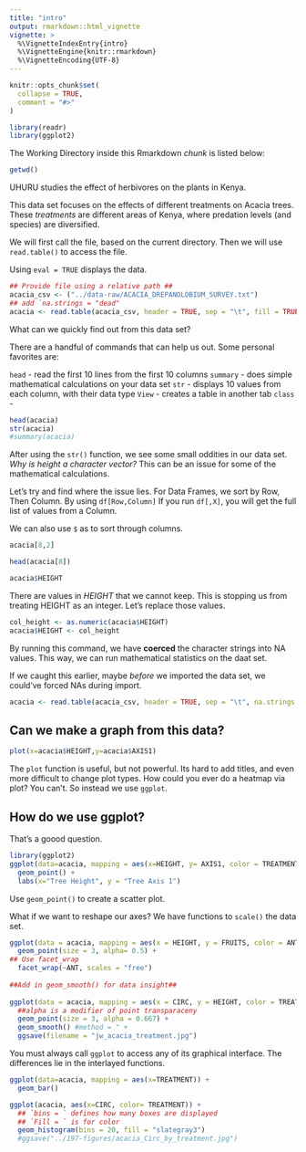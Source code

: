 ```yaml
---
title: "intro"
output: rmarkdown::html_vignette
vignette: >
  %\VignetteIndexEntry{intro}
  %\VignetteEngine{knitr::rmarkdown}
  %\VignetteEncoding{UTF-8}
---
```


```r
knitr::opts_chunk$set(
  collapse = TRUE,
  comment = "#>"
)
```

```r
library(readr)
library(ggplot2)
```

<!--![Acacia](https://live.staticflickr.com/7185/6922756579_49638c4951_b.jpg)-->

The Working Directory inside this Rmarkdown *chunk* is listed below:
```r
getwd()
```

UHURU studies the effect of herbivores on the plants in Kenya.

This data set focuses on the effects of different treatments on Acacia trees.
These *treatments* are different areas of Kenya, where predation levels (and species) are diversified.

We will first call the file, based on the current directory. Then we will use `read.table()` to access the file. 

Using `eval = TRUE` displays the data.

``` r
## Provide file using a relative path ##
acacia_csv <- ("../data-raw/ACACIA_DREPANOLOBIUM_SURVEY.txt")
## add `na.strings = "dead"
acacia <- read.table(acacia_csv, header = TRUE, sep = "\t", fill = TRUE)
```

What can we quickly find out from this data set?

There are a handful of commands that can help us out. Some personal favorites are:


 `head` - read the first 10 lines from the first 10 columns
 `summary` - does simple mathematical calculations on your data set
 `str` - displays 10 values from each column, with their data type
 `View` - creates a table in another tab
 `class` -
 
```r

head(acacia)
str(acacia)
#summary(acacia)

```
After using the `str()` function, we see some small oddities in our data set. *Why is height a character vector?* This can be an issue for some of the mathematical calculations. 

Let's try and find where the issue lies.
For Data Frames, we sort by Row, Then Column. By using `df[Row,Column]`
If you run `df[,X]`, you will get the full list of values from a Column.

We can also use `$` as to sort through columns.

```r
acacia[8,2] 

head(acacia[8])

acacia$HEIGHT

```
There are values in *HEIGHT* that we cannot keep. This is stopping us from treating HEIGHT as an integer.
Let's replace those values.
``` r
col_height <- as.numeric(acacia$HEIGHT)
acacia$HEIGHT <- col_height
```
By running this command, we have **coerced** the character strings into NA values. This way, we can run mathematical statistics on the daat set.

If we caught this earlier, maybe *before* we imported the data set, we could've forced NAs during import. 
``` r
acacia <- read.table(acacia_csv, header = TRUE, sep = "\t", na.strings = "dead")
```
Can we make a graph from this data? 
-----------------------------------
```r
plot(x=acacia$HEIGHT,y=acacia$AXIS1)
```
The `plot` function is useful, but not powerful. Its hard to add titles, and even more difficult to change plot types. How could you ever do a heatmap via plot? You can't. So instead we use `ggplot`.

How do we use ggplot?
----------------------

That's a goood question.
```r
library(ggplot2)
ggplot(data=acacia, mapping = aes(x=HEIGHT, y= AXIS1, color = TREATMENT)) +
  geom_point() +
  labs(x="Tree Height", y = "Tree Axis 1")
```
Use `geom_point()` to create a scatter plot.


What if we want to reshape our axes? 
We have functions to `scale()` the data set.
```r
ggplot(data = acacia, mapping = aes(x = HEIGHT, y = FRUITS, color = ANT)) +
  geom_point(size = 3, alpha= 0.5) +
## Use facet_wrap 
  facet_wrap(~ANT, scales = "free")
  
##Add in geom_smooth() for data insight##
  
ggplot(data = acacia, mapping = aes(x = CIRC, y = HEIGHT, color = TREATMENT)) +
  ##alpha is a modifier of point transparaceny
  geom_point(size = 3, alpha = 0.667) + 
  geom_smooth() #method = " +
  ggsave(filename = "jw_acacia_treatment.jpg")

```
You must always call `ggplot` to access any of its graphical interface. The differences lie in the interlayed functions.

```r
ggplot(data=acacia, mapping = aes(x=TREATMENT)) +
  geom_bar()
```
```r
ggplot(acacia, aes(x=CIRC, color= TREATMENT)) +
  ## `bins = ` defines how many boxes are displayed 
  ## `Fill = ` is for color 
  geom_histogram(bins = 20, fill = "slategray3")
  #ggsave("../197-figures/acacia_Circ_by_treatment.jpg")
```


